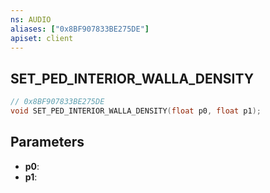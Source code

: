 ```yaml
---
ns: AUDIO
aliases: ["0x8BF907833BE275DE"]
apiset: client
---
```

## SET_PED_INTERIOR_WALLA_DENSITY

```c
// 0x8BF907833BE275DE
void SET_PED_INTERIOR_WALLA_DENSITY(float p0, float p1);
```


## Parameters
* **p0**:
* **p1**: